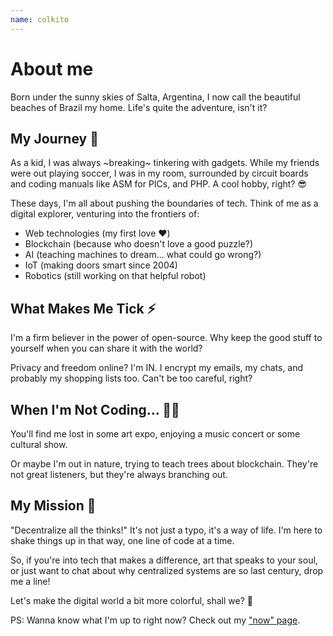 ```yaml
---
name: colkito
---
```


# About me

Born under the sunny skies of Salta, Argentina, I now call the beautiful beaches of Brazil my home. Life's quite the adventure, isn't it?

## My Journey 🚀

As a kid, I was always ~breaking~ tinkering with gadgets. While my friends were out playing soccer, I was in my room, surrounded by circuit boards and coding manuals like ASM for PICs, and PHP. A cool hobby, right? 😎

These days, I'm all about pushing the boundaries of tech. Think of me as a digital explorer, venturing into the frontiers of:

- Web technologies (my first love ❤️)
- Blockchain (because who doesn't love a good puzzle?)
- AI (teaching machines to dream... what could go wrong?)
- IoT (making doors smart since 2004)
- Robotics (still working on that helpful robot)

## What Makes Me Tick ⚡️

I'm a firm believer in the power of open-source. Why keep the good stuff to yourself when you can share it with the world?

Privacy and freedom online? I'm IN. I encrypt my emails, my chats, and probably my shopping lists too. Can't be too careful, right?

## When I'm Not Coding... 🎨🌿

You'll find me lost in some art expo, enjoying a music concert or some cultural show.

Or maybe I'm out in nature, trying to teach trees about blockchain. They're not great listeners, but they're always branching out.

## My Mission 🧩

"Decentralize all the thinks!" It's not just a typo, it's a way of life. I'm here to shake things up in that way, one line of code at a time.

So, if you're into tech that makes a difference, art that speaks to your soul, or just want to chat about why centralized systems are so last century, drop me a line!

Let's make the digital world a bit more colorful, shall we? 🌈

PS: Wanna know what I'm up to right now? Check out my ["now" page](/now).
